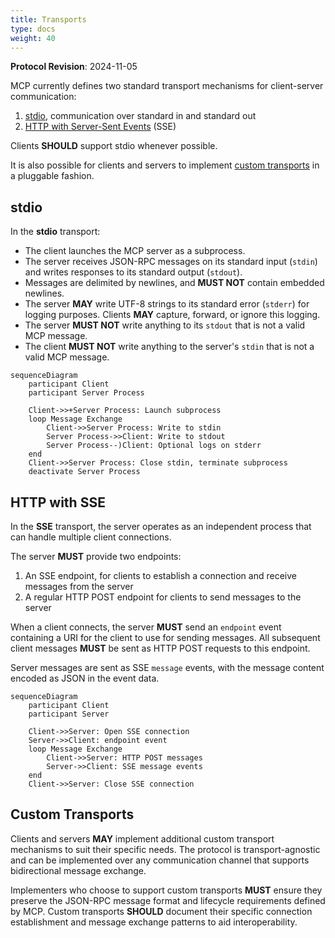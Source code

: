 ```yaml
---
title: Transports
type: docs
weight: 40
---
```


<Info>**Protocol Revision**: 2024-11-05</Info>

MCP currently defines two standard transport mechanisms for client-server communication:

1. [stdio](#stdio), communication over standard in and standard out
2. [HTTP with Server-Sent Events](#http-with-sse) (SSE)

Clients **SHOULD** support stdio whenever possible.

It is also possible for clients and servers to implement
[custom transports](#custom-transports) in a pluggable fashion.

## stdio

In the **stdio** transport:

- The client launches the MCP server as a subprocess.
- The server receives JSON-RPC messages on its standard input (`stdin`) and writes
  responses to its standard output (`stdout`).
- Messages are delimited by newlines, and **MUST NOT** contain embedded newlines.
- The server **MAY** write UTF-8 strings to its standard error (`stderr`) for logging
  purposes. Clients **MAY** capture, forward, or ignore this logging.
- The server **MUST NOT** write anything to its `stdout` that is not a valid MCP message.
- The client **MUST NOT** write anything to the server's `stdin` that is not a valid MCP
  message.

```mermaid
sequenceDiagram
    participant Client
    participant Server Process

    Client->>+Server Process: Launch subprocess
    loop Message Exchange
        Client->>Server Process: Write to stdin
        Server Process->>Client: Write to stdout
        Server Process--)Client: Optional logs on stderr
    end
    Client->>Server Process: Close stdin, terminate subprocess
    deactivate Server Process
```

## HTTP with SSE

In the **SSE** transport, the server operates as an independent process that can handle
multiple client connections.

The server **MUST** provide two endpoints:

1. An SSE endpoint, for clients to establish a connection and receive messages from the
   server
2. A regular HTTP POST endpoint for clients to send messages to the server

When a client connects, the server **MUST** send an `endpoint` event containing a URI for
the client to use for sending messages. All subsequent client messages **MUST** be sent
as HTTP POST requests to this endpoint.

Server messages are sent as SSE `message` events, with the message content encoded as
JSON in the event data.

```mermaid
sequenceDiagram
    participant Client
    participant Server

    Client->>Server: Open SSE connection
    Server->>Client: endpoint event
    loop Message Exchange
        Client->>Server: HTTP POST messages
        Server->>Client: SSE message events
    end
    Client->>Server: Close SSE connection
```

## Custom Transports

Clients and servers **MAY** implement additional custom transport mechanisms to suit
their specific needs. The protocol is transport-agnostic and can be implemented over any
communication channel that supports bidirectional message exchange.

Implementers who choose to support custom transports **MUST** ensure they preserve the
JSON-RPC message format and lifecycle requirements defined by MCP. Custom transports
**SHOULD** document their specific connection establishment and message exchange patterns
to aid interoperability.
